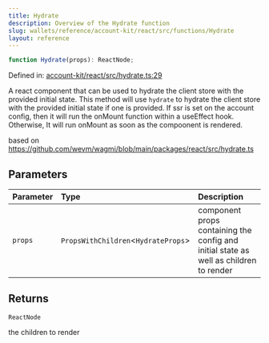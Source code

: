 ```yaml
---
title: Hydrate
description: Overview of the Hydrate function
slug: wallets/reference/account-kit/react/src/functions/Hydrate
layout: reference
---
```


```ts
function Hydrate(props): ReactNode;
```

Defined in: [account-kit/react/src/hydrate.ts:29](https://github.com/alchemyplatform/aa-sdk/blob/49e74eee8606f480b200b4612d00d950da8a8742/account-kit/react/src/hydrate.ts#L29)

A react component that can be used to hydrate the client store with the provided initial state.
This method will use `hydrate` to hydrate the client store with the provided initial state if one is provided.
If ssr is set on the account config, then it will run the onMount function within a useEffect hook. Otherwise,
It will run onMount as soon as the compoonent is rendered.

based on https://github.com/wevm/wagmi/blob/main/packages/react/src/hydrate.ts

## Parameters

| Parameter | Type                                 | Description                                                                           |
| :-------- | :----------------------------------- | :------------------------------------------------------------------------------------ |
| `props`   | `PropsWithChildren`\<`HydrateProps`> | component props containing the config and initial state as well as children to render |

## Returns

`ReactNode`

the children to render
